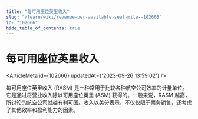 ```yaml
---
title: "每可用座位英里收入"
slug: "/learn/wiki/revenue-per-available-seat-mile--102666"
id: "102666"
hide_table_of_contents: true
---
```



# 每可用座位英里收入

<ArticleMeta id={102666} updatedAt={'2023-09-26 13:59:02'} />
<div className='border-solid border-b border-t-0 my-4 border-[var(--ifm-color-gray-300)]' />

每可用座位英里收入 (RASM) 是一种常用于比较各种航空公司效率的计量单位。它是通过将营业收入除以可用座位英里 (ASM) 获得的。一般来说，RASM 越高，所讨论的航空公司就越有利可图。收入以美分表示，不仅仅限于票务销售，还考虑了其他效率和盈利能力的因素。
